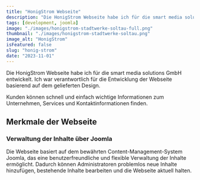 ---
title: "HonigStrom Webseite"
description: "Die HonigStrom Webseite habe ich für die smart media solutions GmbH entwickelt."
tags: [development, joomla]
image: "./images/honigstrom-stadtwerke-soltau-full.png"
thumbnail: "./images/honigstrom-stadtwerke-soltau.png"
image_alt: "HonigStrom"
isFeatured: false
slug: "honig-strom"
date: "2023-11-01"
---


Die HonigStrom Webseite habe ich für die smart media solutions GmbH entwickelt. Ich war verantwortlich für die Entwicklung der Webseite basierend auf dem gelieferten Design.

Kunden können schnell und einfach wichtige Informationen zum Unternehmen, Services und Kontaktinformationen finden.

<ProjectDetails
  client="smart media solutions GmbH"
  handover="11/2023"
  services="HTML, Tailwind, JavaScript, PHP, Joomla, MySQL"
  website="https://honig-strom.de/"
/>

## Merkmale der Webseite

### Verwaltung der Inhalte über Joomla

Die Webseite basiert auf dem bewährten Content-Management-System Joomla, das eine benutzerfreundliche und flexible Verwaltung der Inhalte ermöglicht. Dadurch können Administratoren problemlos neue Inhalte hinzufügen, bestehende Inhalte bearbeiten und die Webseite aktuell halten.

